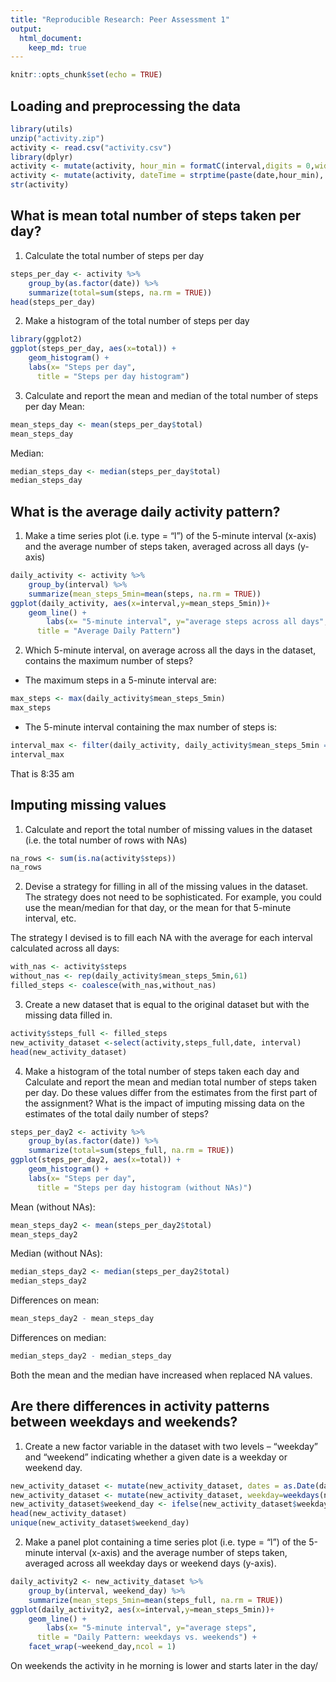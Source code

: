 ```yaml
---
title: "Reproducible Research: Peer Assessment 1"
output: 
  html_document:
    keep_md: true
---
```


```r
knitr::opts_chunk$set(echo = TRUE)
```


## Loading and preprocessing the data

```r
library(utils)
unzip("activity.zip")
activity <- read.csv("activity.csv")
library(dplyr)
activity <- mutate(activity, hour_min = formatC(interval,digits = 0,width = 4,flag = "0"))
activity <- mutate(activity, dateTime = strptime(paste(date,hour_min), "%Y-%m-%d %H%M"))
str(activity)
```

## What is mean total number of steps taken per day?

1. Calculate the total number of steps per day
```r
steps_per_day <- activity %>%
    group_by(as.factor(date)) %>%
    summarize(total=sum(steps, na.rm = TRUE)) 
head(steps_per_day)
```

2. Make a histogram of the total number of steps per day
```r
library(ggplot2)
ggplot(steps_per_day, aes(x=total)) +
    geom_histogram() +
    labs(x= "Steps per day",
      title = "Steps per day histogram")
```

3. Calculate and report the mean and median of the total number of steps per day
Mean:

```r
mean_steps_day <- mean(steps_per_day$total)
mean_steps_day
```
Median:
```r
median_steps_day <- median(steps_per_day$total)
median_steps_day
```

## What is the average daily activity pattern?

1. Make a time series plot (i.e. type = "l") of the 5-minute interval (x-axis) and the average number of steps taken, averaged across all days (y-axis)
```r
daily_activity <- activity %>%
    group_by(interval) %>%
    summarize(mean_steps_5min=mean(steps, na.rm = TRUE))
ggplot(daily_activity, aes(x=interval,y=mean_steps_5min))+
    geom_line() +
        labs(x= "5-minute interval", y="average steps across all days",
      title = "Average Daily Pattern")

```

2. Which 5-minute interval, on average across all the days in the dataset, contains the maximum number of steps?

* The maximum steps in a 5-minute interval are:
```r
max_steps <- max(daily_activity$mean_steps_5min)
max_steps
```

* The 5-minute interval containing the max number of steps is:
```r
interval_max <- filter(daily_activity, daily_activity$mean_steps_5min == max(mean_steps_5min))
interval_max
```
That is 8:35 am

## Imputing missing values
1. Calculate and report the total number of missing values in the dataset (i.e. the total number of rows with NAs)
```r
na_rows <- sum(is.na(activity$steps))
na_rows
```
2. Devise a strategy for filling in all of the missing values in the dataset. The strategy does not need to be sophisticated. For example, you could use the mean/median for that day, or the mean for that 5-minute interval, etc.

The strategy I devised is to fill each NA with the average for each interval calculated across all days:
```r
with_nas <- activity$steps
without_nas <- rep(daily_activity$mean_steps_5min,61)
filled_steps <- coalesce(with_nas,without_nas)

```

3. Create a new dataset that is equal to the original dataset but with the missing data filled in.
```r
activity$steps_full <- filled_steps
new_activity_dataset <-select(activity,steps_full,date, interval)
head(new_activity_dataset)
```
4. Make a histogram of the total number of steps taken each day and Calculate and report the mean and median total number of steps taken per day. Do these values differ from the estimates from the first part of the assignment? What is the impact of imputing missing data on the estimates of the total daily number of steps?

```r
steps_per_day2 <- activity %>%
    group_by(as.factor(date)) %>%
    summarize(total=sum(steps_full, na.rm = TRUE)) 
ggplot(steps_per_day2, aes(x=total)) +
    geom_histogram() +
    labs(x= "Steps per day",
      title = "Steps per day histogram (without NAs)")
```
Mean (without NAs):

```r
mean_steps_day2 <- mean(steps_per_day2$total)
mean_steps_day2
```
Median (without NAs):
```r
median_steps_day2 <- median(steps_per_day2$total)
median_steps_day2
```
Differences on mean:
```r
mean_steps_day2 - mean_steps_day

```
Differences on median:
```r
median_steps_day2 - median_steps_day
```
Both the mean and the median have increased when replaced NA values.

## Are there differences in activity patterns between weekdays and weekends?

1. Create a new factor variable in the dataset with two levels – “weekday” and “weekend” indicating whether a given date is a weekday or weekend day.

```r
new_activity_dataset <- mutate(new_activity_dataset, dates = as.Date(date, "%Y-%m-%d"))
new_activity_dataset <- mutate(new_activity_dataset, weekday=weekdays(new_activity_dataset$dates))
new_activity_dataset$weekend_day <- ifelse(new_activity_dataset$weekday %in% c("Sunday","Saturday"), "weekend", "weekday")
head(new_activity_dataset)
unique(new_activity_dataset$weekend_day)

```

2. Make a panel plot containing a time series plot (i.e. type = "l") of the 5-minute interval (x-axis) and the average number of steps taken, averaged across all weekday days or weekend days (y-axis). 
```r
daily_activity2 <- new_activity_dataset %>%
    group_by(interval, weekend_day) %>%
    summarize(mean_steps_5min=mean(steps_full, na.rm = TRUE))
ggplot(daily_activity2, aes(x=interval,y=mean_steps_5min))+
    geom_line() +
        labs(x= "5-minute interval", y="average steps",
      title = "Daily Pattern: weekdays vs. weekends") + 
    facet_wrap(~weekend_day,ncol = 1)

```

On weekends the activity in he morning is lower and starts later in the day/





